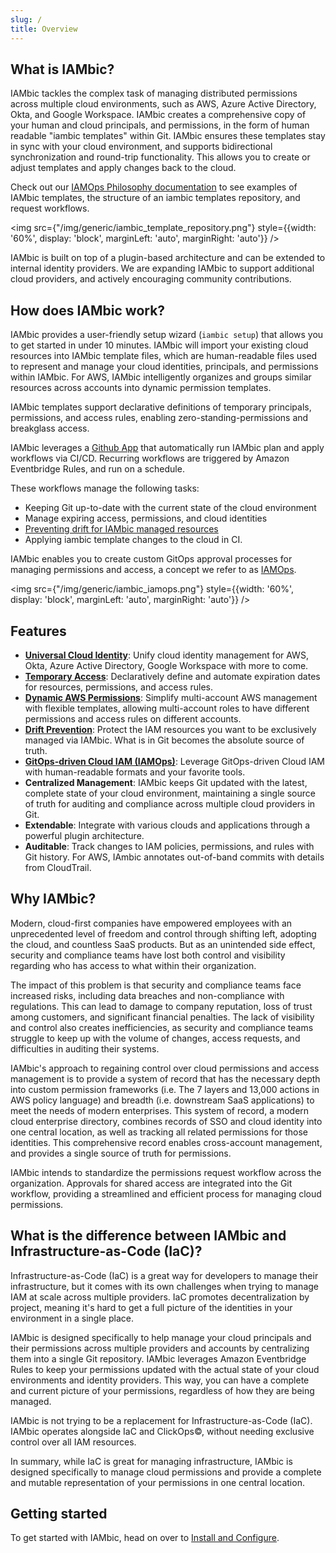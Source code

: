 ```yaml
---
slug: /
title: Overview
---
```


## What is IAMbic?

IAMbic tackles the complex task of managing distributed permissions across multiple cloud environments, such as AWS, Azure Active Directory,
Okta, and Google Workspace. IAMbic creates a comprehensive copy of your human and cloud principals, and permissions, in the form of
human readable "iambic templates" within Git. IAMbic ensures these templates stay in sync with your cloud environment, and supports bidirectional
synchronization and round-trip functionality. This allows you to create or adjust templates and apply changes back to the cloud.

Check out our [IAMOps Philosophy documentation](/reference/iamops_philosophy) to see examples of
IAMbic templates, the structure of an iambic templates repository, and request workflows.

<img src={"/img/generic/iambic_template_repository.png"} style={{width: '60%', display: 'block', marginLeft: 'auto', marginRight: 'auto'}} />

IAMbic is built on top of a plugin-based architecture and can be extended to internal identity providers.
We are expanding IAMbic to support additional cloud providers, and actively encouraging community contributions.

## How does IAMbic work?

IAMbic provides a user-friendly setup wizard (`iambic setup`) that allows you to get started in under 10 minutes. IAMbic will import
your existing cloud resources into IAMbic template files, which are human-readable files used to represent and
manage your cloud identities, principals, and permissions within IAMbic. For AWS, IAMbic intelligently organizes and groups similar
resources across accounts into dynamic permission templates.

IAMbic templates support declarative definitions of temporary principals, permissions, and access rules,
enabling zero-standing-permissions and breakglass access.


IAMbic leverages a [Github App](/getting_started/github) that automatically run IAMbic plan and apply workflows via CI/CD.
Recurring workflows are triggered by Amazon Eventbridge Rules, and run on a schedule.

These workflows manage the following tasks:

- Keeping Git up-to-date with the current state of the cloud environment
- Manage expiring access, permissions, and cloud identities
- [Preventing drift for IAMbic managed resources](/how_to_guides/prevent-drift)
- Applying iambic template changes to the cloud in CI.

IAMbic enables you to create custom GitOps approval processes for managing permissions and access, a concept we refer to as
[IAMOps](/reference/iamops_philosophy).

<img src={"/img/generic/iambic_iamops.png"} style={{width: '60%', display: 'block', marginLeft: 'auto', marginRight: 'auto'}} />

## Features

<!-- Keep this in sync with the list of features in the IAMbic README -->

- **[Universal Cloud Identity](https://docs.iambic.org/getting_started/)**: Unify cloud identity management for AWS, Okta, Azure Active Directory, Google Workspace with more to come.
- **[Temporary Access](https://docs.iambic.org/getting_started/aws#32---create-temporary-expiring-iam-permissions)**: Declaratively define and automate expiration dates for resources, permissions, and access rules.
- **[Dynamic AWS Permissions](https://docs.iambic.org/getting_started/aws#31---create-dynamic-iam-role-policies-that-vary-per-account)**: Simplify multi-account AWS management with flexible templates, allowing multi-account roles to have different permissions and access rules on different accounts.
- **[Drift Prevention](https://docs.iambic.org/how_to_guides/prevent-drift)**: Protect the IAM resources you want to be exclusively managed via IAMbic. What is in Git becomes the absolute source of truth.
- **[GitOps-driven Cloud IAM (IAMOps)](https://docs.iambic.org/reference/iamops_philosophy)**: Leverage GitOps-driven Cloud IAM with human-readable formats and your favorite tools.
- **Centralized Management**: IAMbic keeps Git updated with the latest, complete state of your cloud environment, maintaining a single source of truth for auditing and compliance across multiple cloud providers in Git.
- **Extendable**: Integrate with various clouds and applications through a powerful plugin architecture.
- **Auditable**: Track changes to IAM policies, permissions, and rules with Git history. For AWS, IAmbic annotates out-of-band commits with details from CloudTrail.

## Why IAMbic?

Modern, cloud-first companies have empowered employees with an unprecedented level of freedom and control through shifting left,
adopting the cloud, and countless SaaS products. But as an unintended side effect, security and compliance teams have lost both
control and visibility regarding who has access to what within their organization.

The impact of this problem is that security and compliance teams face increased risks,
including data breaches and non-compliance with regulations. This can lead to damage to company
reputation, loss of trust among customers, and significant financial penalties. The lack of visibility and
control also creates inefficiencies, as security and compliance teams struggle to keep up with the volume of changes,
access requests, and difficulties in auditing their systems.

IAMbic's approach to regaining control over cloud permissions and access management is to provide a system of record
that has the necessary depth into custom permission frameworks (i.e. The 7 layers and 13,000 actions in AWS policy language) and
breadth (i.e. downstream SaaS applications) to meet the needs of modern enterprises. This system of record, a modern cloud
enterprise directory, combines records of SSO and cloud identity into one central location, as well as tracking all
related permissions for those identities. This comprehensive record enables cross-account management, and provides
a single source of truth for permissions.

IAMbic intends to standardize the permissions request workflow across the organization. Approvals for shared access are integrated into
the Git workflow, providing a streamlined and efficient process for managing cloud permissions.

## What is the difference between IAMbic and Infrastructure-as-Code (IaC)?

Infrastructure-as-Code (IaC) is a great way for developers to manage their infrastructure, but it comes with its own challenges when trying to
manage IAM at scale across multiple providers. IaC promotes decentralization by project, meaning it's hard to get a full picture of
the identities in your environment in a single place.

IAMbic is designed specifically to help manage your cloud principals and their permissions across multiple providers and
accounts by centralizing them into a single Git repository. IAMbic leverages Amazon Eventbridge Rules to keep your permissions
updated with the actual state of your cloud environments and identity providers. This way, you can have a complete and current
picture of your permissions, regardless of how they are being managed.

IAMbic is not trying to be a replacement for Infrastructure-as-Code (IaC). IAMbic operates alongside IaC and ClickOps©,
without needing exclusive control over all IAM resources.

In summary, while IaC is great for managing infrastructure, IAMbic is designed specifically to manage cloud permissions and provide a
complete and mutable representation of your permissions in one central location.

## Getting started

To get started with IAMbic, head on over to [Install and Configure](/getting_started/install_and_configure).